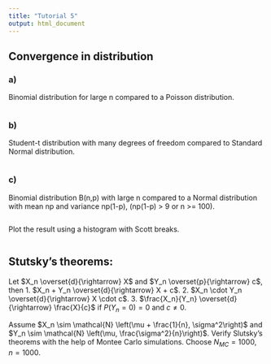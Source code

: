 ```yaml
---
title: "Tutorial 5"
output: html_document
---
```


## Convergence in distribution
### a)
Binomial distribution for large n compared to a Poisson distribution. 

```r

```

### b) 
Student-t distribution with many degrees of freedom compared to Standard Normal distribution.

```r

```

### c) 
Binomial distribution B(n,p) with large n compared to a Normal distribution with mean np and variance np(1-p), (np(1-p) > 9 or n >= 100).

```r

```

Plot the result using a histogram with Scott breaks. 

```r

```

## Stutsky's theorems:
Let $X_n \overset{d}{\rightarrow} X$ and $Y_n \overset{p}{\rightarrow} c$, then
1. $X_n + Y_n \overset{d}{\rightarrow} X + c$.
2. $X_n \cdot Y_n \overset{d}{\rightarrow} X \cdot c$.
3. $\frac{X_n}{Y_n} \overset{d}{\rightarrow} \frac{X}{c}$ if $P(Y_n=0)=0$ and $c \neq 0$.

Assume $X_n \sim \mathcal{N} \left(\mu + \frac{1}{n}, \sigma^2\right)$ and $Y_n \sim \mathcal{N} \left(\mu, \frac{\sigma^2}{n}\right)$. 
Verify Slutsky's theorems with the help of Montee Carlo simulations. Choose $N_{MC}=1000$, $n=1000$.

```r

```

```r

```

```r

```


